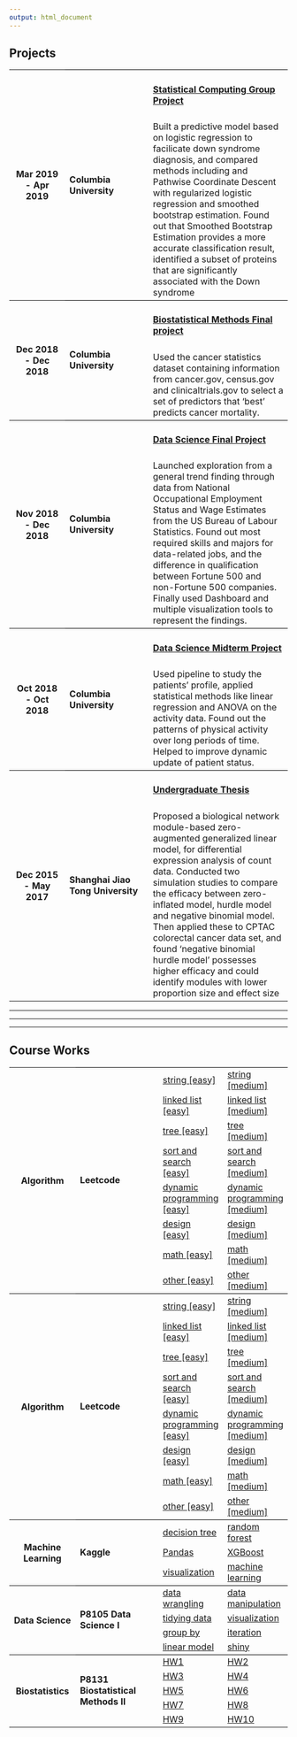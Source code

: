 ```yaml
---
output: html_document
---
```


<link rel="stylesheet" href="style.css">
<script src="https://kit.fontawesome.com/6e8b08f469.js" crossorigin="anonymous"></script>

<h2><b>Projects</b></h2>

<table>
<col width="20%">
<col width="30%">
<col width="50%">
<tr style="border-top:1pt solid black;">
  <th rowspan="2">Mar 2019 - Apr 2019</th>
  <td rowspan="2"; style="vertical-align: middle"><h4>Columbia University</h4></td>
  <td><h4><a href="https://github.com/valuntiny/p8160_group_project_2">Statistical Computing Group Project </a></h4></td>
</tr>
<tr>
  <td>Built a predictive model based on logistic regression to facilicate down syndrome diagnosis, and compared methods including and Pathwise Coordinate Descent with regularized logistic regression and smoothed bootstrap estimation. Found out that Smoothed Bootstrap Estimation provides a more accurate classification result, identified a subset of proteins that are significantly associated with the Down syndrome</td>
</tr>
<tr style="border-top:1pt solid black;">
  <th rowspan="2">Dec 2018 - Dec 2018</th>
  <td rowspan="2"; style="vertical-align: middle"><h4>Columbia University</h4></td>
  <td><h4><a href="https://github.com/Raarbiarsan1899/p8130_bm_group4">Biostatistical Methods Final project </a></h4></td>
</tr>
<tr>
  <td>Used the cancer statistics dataset containing information from cancer.gov, census.gov and clinicaltrials.gov to select a set of predictors that ‘best’ predicts cancer mortality. </td>
</tr>
<tr style="border-top:1pt solid black;">
  <th rowspan="2">Nov 2018 - Dec 2018</th>
  <td rowspan="2"; style="vertical-align: middle"><h4>Columbia University</h4></td>
  <td><h4><a href="http://shanj.tk/P8105_final_website.io/index.html">Data Science Final Project </a></h4></td>
</tr>
<tr>
  <td>Launched exploration from a general trend finding through data from National Occupational Employment Status and Wage Estimates from the US Bureau of Labour Statistics. Found out most required skills and majors for data-related jobs, and the difference in qualification between Fortune 500 and non-Fortune 500 companies. Finally used Dashboard and multiple visualization tools to represent the findings. </td>
</tr>
<tr style="border-top:1pt solid black;">
  <th rowspan="2">Oct 2018 - Oct 2018</th>
  <td rowspan="2"; style="vertical-align: middle"><h4>Columbia University</h4></td>
  <td><h4><a href="https://github.com/valuntiny/p8105_mtp_gw2383">Data Science Midterm Project </a></h4></td>
</tr>
<tr>
  <td>Used pipeline to study the patients' profile, applied statistical methods like linear regression and ANOVA on the activity data. Found out the patterns of physical activity over long periods of time. Helped to improve dynamic update of patient status.</td>
</tr>
<tr style="border-top:1pt solid black;">
  <th rowspan="2">Dec 2015 - May 2017</th>
  <td rowspan="2"; style="vertical-align: middle"><h4>Shanghai Jiao Tong University</h4></td>
  <td><h4><a href="http://cbb.sjtu.edu.cn/~jingli/webpages/guojing.html">Undergraduate Thesis </a></h4></td>
</tr>
<tr>
  <td>Proposed a biological network module-based zero-augmented generalized linear model, for differential expression analysis of count data. Conducted two simulation studies to compare the efficacy between zero-inflated model, hurdle model and negative binomial model. Then applied these to CPTAC colorectal cancer data set, and found 'negative binomial hurdle model' possesses higher efficacy and could identify modules with lower proportion size and effect size</td>
</tr>
</table>

<hr />
<hr />
<hr />

<h2><b>Course Works</b></h2>

<table>
<col width="25%">
<col width="35%">
<col width="20%">
<col width="20%">

<tr style="border-top:1pt solid black;">
  <th rowspan="8"><h4>Algorithm</h4></th>
  <td rowspan="8"; style="vertical-align: middle"><h4>Leetcode</h4></td>
  <td><a href="https://github.com/valuntiny/leetcode_string">string [easy]</a></td>
  <td><a href="https://github.com/valuntiny/leetcode_string_ii">string [medium]</a></td>
</tr>
<tr>
  <td><a href="https://github.com/valuntiny/leetcode_linked_list">linked list [easy]</a></td>
  <td><a href="https://github.com/valuntiny/leetcode_linked_list_ii">linked list [medium]</a></td>
</tr>
<tr>
  <td><a href="https://github.com/valuntiny/leetcode_tree">tree [easy]</a></td>
  <td><a href="https://github.com/valuntiny/leetcode_tree_map">tree [medium]</a></td>
</tr>
<tr>
  <td><a href="https://github.com/valuntiny/leetcode_sort_search">sort and search [easy]</a></td>
  <td><a href="https://github.com/valuntiny/leetcode_sort_search_ii">sort and search [medium]</a></td>
</tr>
<tr>
  <td><a href="https://github.com/valuntiny/leetcode_dynamic_prog">dynamic programming [easy]</a></td>
  <td><a href="https://github.com/valuntiny/leetcode_dynamic_prog_ii">dynamic programming [medium]</a></td>
</tr>
<tr>
  <td><a href="https://github.com/valuntiny/leetcode_design">design [easy]</a></td>
  <td><a href="https://github.com/valuntiny/leetcode_design_ii">design [medium]</a></td>
</tr>
<tr>
  <td><a href="https://github.com/valuntiny/leetcode_math">math [easy]</a></td>
  <td><a href="https://github.com/valuntiny/leetcode_math_ii">math [medium]</a></td>
</tr>
<tr>
  <td><a href="https://github.com/valuntiny/leetcode_other">other [easy]</a></td>
  <td><a href="https://github.com/valuntiny/leetcode_other_ii">other [medium]</a></td>
</tr>

<tr style="border-top:1pt solid black;">
  <th rowspan="8"><h4>Algorithm</h4></th>
  <td rowspan="8"; style="vertical-align: middle"><h4>Leetcode</h4></td>
  <td><a href="https://github.com/valuntiny/leetcode_string">string [easy]</a></td>
  <td><a href="https://github.com/valuntiny/leetcode_string_ii">string [medium]</a></td>
</tr>
<tr>
  <td><a href="https://github.com/valuntiny/leetcode_linked_list">linked list [easy]</a></td>
  <td><a href="https://github.com/valuntiny/leetcode_linked_list_ii">linked list [medium]</a></td>
</tr>
<tr>
  <td><a href="https://github.com/valuntiny/leetcode_tree">tree [easy]</a></td>
  <td><a href="https://github.com/valuntiny/leetcode_tree_map">tree [medium]</a></td>
</tr>
<tr>
  <td><a href="https://github.com/valuntiny/leetcode_sort_search">sort and search [easy]</a></td>
  <td><a href="https://github.com/valuntiny/leetcode_sort_search_ii">sort and search [medium]</a></td>
</tr>
<tr>
  <td><a href="https://github.com/valuntiny/leetcode_dynamic_prog">dynamic programming [easy]</a></td>
  <td><a href="https://github.com/valuntiny/leetcode_dynamic_prog_ii">dynamic programming [medium]</a></td>
</tr>
<tr>
  <td><a href="https://github.com/valuntiny/leetcode_design">design [easy]</a></td>
  <td><a href="https://github.com/valuntiny/leetcode_design_ii">design [medium]</a></td>
</tr>
<tr>
  <td><a href="https://github.com/valuntiny/leetcode_math">math [easy]</a></td>
  <td><a href="https://github.com/valuntiny/leetcode_math_ii">math [medium]</a></td>
</tr>
<tr>
  <td><a href="https://github.com/valuntiny/leetcode_other">other [easy]</a></td>
  <td><a href="https://github.com/valuntiny/leetcode_other_ii">other [medium]</a></td>
</tr>

<tr style="border-top:1pt solid black;">
  <th rowspan="3"><h4>Machine Learning</h4></th>
  <td rowspan="3"; style="vertical-align: middle"><h4>Kaggle</h4></td>
  <td><a href="https://github.com/valuntiny/kaggle_decision_tree">decision tree</a></td>
  <td><a href="https://github.com/valuntiny/kaggle_random_forest">random forest</a></td>
</tr>
<tr>
  <td><a href="https://github.com/valuntiny/kaggle_pandas">Pandas</a></td>
  <td><a href="https://github.com/valuntiny/kaggle_XGBoost">XGBoost</a></td>
</tr>
<tr>
  <td><a href="https://github.com/valuntiny/kaggle_data_visualization">visualization</a></td>
  <td><a href="https://github.com/valuntiny/kaggle_intermediate_ML">machine learning</a></td>
</tr>

<tr style="border-top:1pt solid black;">
  <th rowspan="4"><h4>Data Science</h4></th>
  <td rowspan="4"; style="vertical-align: middle"><h4>P8105 Data Science I</h4></td>
  <td><a href="https://github.com/valuntiny/p8105_Data_wrangling_2">data wrangling</a></td>
  <td><a href="https://github.com/valuntiny/p8105_data_manipulaton">data manipulation</a></td>
</tr>
<tr>
  <td><a href="https://github.com/valuntiny/p8105_tidy_data">tidying data</a></td>
  <td><a href="https://github.com/valuntiny/p8105_Visualization">visualization</a></td>
</tr>
<tr>
  <td><a href="https://github.com/valuntiny/p8105_group_by">group by</a></td>
  <td><a href="https://github.com/valuntiny/p8105_iteration">iteration</a></td>
</tr>
<tr>
  <td><a href="https://github.com/valuntiny/p8105_linear_models">linear model</a></td>
  <td><a href="https://github.com/valuntiny/p8105_shiny">shiny</a></td>
</tr>

<tr style="border-top:1pt solid black;">
  <th rowspan="5"><h4>Biostatistics</h4></th>
  <td rowspan="5"; style="vertical-align: middle"><h4>P8131 Biostatistical Methods II</h4></td>
  <td><a href="https://github.com/valuntiny/p8131_HW1">HW1</a></td>
  <td><a href="https://github.com/valuntiny/p8131_HW2">HW2</a></td>
</tr>
<tr>
  <td><a href="https://github.com/valuntiny/p8131_HW3">HW3</a></td>
  <td><a href="https://github.com/valuntiny/p8131_HW4">HW4</a></td>
</tr>
<tr>
  <td><a href="https://github.com/valuntiny/p8131_HW5">HW5</a></td>
  <td><a href="https://github.com/valuntiny/p8131_HW6">HW6</a></td>
</tr>
<tr>
  <td><a href="https://github.com/valuntiny/p8131_HW7">HW7</a></td>
  <td><a href="https://github.com/valuntiny/p8131_HW8">HW8</a></td>
</tr>
<tr>
  <td><a href="https://github.com/valuntiny/p8131_HW9">HW9</a></td>
  <td><a href="https://github.com/valuntiny/p8131_HW10">HW10</a></td>
</tr>
</table>
